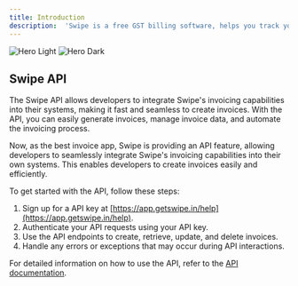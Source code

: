 ```yaml
---
title: Introduction
description:  'Swipe is a free GST billing software, helps you track your sales, purchases & estimates in real-time. With Swipe, you can easily manage your inventory, file GST returns, create & share professional invoices.'
---
```


<img
    className="block dark:hidden"
    src="/images/hero-light.svg"
    alt="Hero Light"
/>
<img
    className="hidden dark:block"
    src="/images/hero-dark.svg"
    alt="Hero Dark"
/>

## Swipe API

The Swipe API allows developers to integrate Swipe's invoicing capabilities into their systems, making it fast and seamless to create invoices. With the API, you can easily generate invoices, manage invoice data, and automate the invoicing process.

Now, as the best invoice app, Swipe is providing an API feature, allowing developers to seamlessly integrate Swipe's invoicing capabilities into their own systems. This enables developers to create invoices easily and efficiently.

To get started with the API, follow these steps:

1. Sign up for a API key at [https://app.getswipe.in/help](https://app.getswipe.in/help).
2. Authenticate your API requests using your API key.
3. Use the API endpoints to create, retrieve, update, and delete invoices.
4. Handle any errors or exceptions that may occur during API interactions.

For detailed information on how to use the API, refer to the [API documentation](https://developers.getswipe.in/api-reference).
